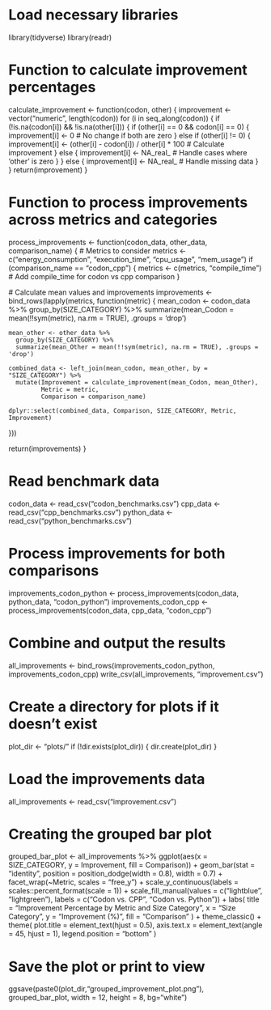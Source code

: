 # Load necessary libraries
library(tidyverse)
library(readr)

# Function to calculate improvement percentages
calculate_improvement <- function(codon, other) {
  improvement <- vector("numeric", length(codon))
  for (i in seq_along(codon)) {
    if (!is.na(codon[i]) && !is.na(other[i])) {
      if (other[i] == 0 && codon[i] == 0) {
        improvement[i] <- 0  # No change if both are zero
      } else if (other[i] != 0) {
        improvement[i] <- (other[i] - codon[i]) / other[i] * 100  # Calculate improvement
      } else {
        improvement[i] <- NA_real_  # Handle cases where 'other' is zero
      }
    } else {
      improvement[i] <- NA_real_  # Handle missing data
    }
  }
  return(improvement)
}

# Function to process improvements across metrics and categories
process_improvements <- function(codon_data, other_data, comparison_name) {
  # Metrics to consider
  metrics <- c("energy_consumption", "execution_time", "cpu_usage", "mem_usage")
  if (comparison_name == "codon_cpp") {
    metrics <- c(metrics, "compile_time")  # Add compile_time for codon vs cpp comparison
  }
  
  # Calculate mean values and improvements
  improvements <- bind_rows(lapply(metrics, function(metric) {
    mean_codon <- codon_data %>%
      group_by(SIZE_CATEGORY) %>%
      summarize(mean_Codon = mean(!!sym(metric), na.rm = TRUE), .groups = 'drop')
    
    mean_other <- other_data %>%
      group_by(SIZE_CATEGORY) %>%
      summarize(mean_Other = mean(!!sym(metric), na.rm = TRUE), .groups = 'drop')

    combined_data <- left_join(mean_codon, mean_other, by = "SIZE_CATEGORY") %>%
      mutate(Improvement = calculate_improvement(mean_Codon, mean_Other),
             Metric = metric,
             Comparison = comparison_name)
    
    dplyr::select(combined_data, Comparison, SIZE_CATEGORY, Metric, Improvement)
  }))
  
  return(improvements)
}

# Read benchmark data
codon_data <- read_csv("codon_benchmarks.csv")
cpp_data <- read_csv("cpp_benchmarks.csv")
python_data <- read_csv("python_benchmarks.csv")

# Process improvements for both comparisons
improvements_codon_python <- process_improvements(codon_data, python_data, "codon_python")
improvements_codon_cpp <- process_improvements(codon_data, cpp_data, "codon_cpp")

# Combine and output the results
all_improvements <- bind_rows(improvements_codon_python, improvements_codon_cpp)
write_csv(all_improvements, "improvement.csv")

# Create a directory for plots if it doesn't exist
plot_dir <- "plots/"
if (!dir.exists(plot_dir)) {
  dir.create(plot_dir)
}

# Load the improvements data
all_improvements <- read_csv("improvement.csv")

# Creating the grouped bar plot
grouped_bar_plot <- all_improvements %>%
  ggplot(aes(x = SIZE_CATEGORY, y = Improvement, fill = Comparison)) +
  geom_bar(stat = "identity", position = position_dodge(width = 0.8), width = 0.7) +
  facet_wrap(~Metric, scales = "free_y") +
  scale_y_continuous(labels = scales::percent_format(scale = 1)) +
  scale_fill_manual(values = c("lightblue", "lightgreen"), 
                    labels = c("Codon vs. CPP", "Codon vs. Python")) +
  labs(
    title = "Improvement Percentage by Metric and Size Category",
    x = "Size Category",
    y = "Improvement (%)",
    fill = "Comparison"
  ) +
  theme_classic() +
  theme(
    plot.title = element_text(hjust = 0.5),
    axis.text.x = element_text(angle = 45, hjust = 1),
    legend.position = "bottom"
  )

# Save the plot or print to view
ggsave(paste0(plot_dir,"grouped_improvement_plot.png"), grouped_bar_plot, width = 12, height = 8, bg="white")

